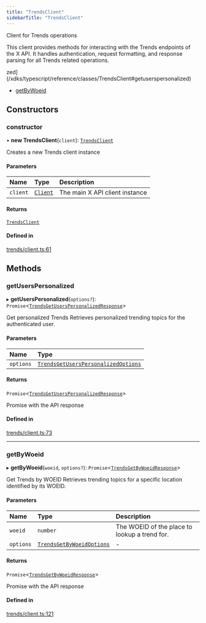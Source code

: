 ```yaml
---
title: "TrendsClient"
sidebarTitle: "TrendsClient"
---
```


Client for Trends operations

This client provides methods for interacting with the Trends endpoints
of the X API. It handles authentication, request formatting, and response
parsing for all Trends related operations.

zed](/xdks/typescript/reference/classes/TrendsClient#getuserspersonalized)
- [getByWoeid](/xdks/typescript/reference/classes/TrendsClient#getbywoeid)

## Constructors

### constructor

• **new TrendsClient**(`client`): [`TrendsClient`](/xdks/typescript/reference/classes/TrendsClient)

Creates a new Trends client instance

#### Parameters

| Name | Type | Description |
| :------ | :------ | :------ |
| `client` | [`Client`](/xdks/typescript/reference/classes/Client) | The main X API client instance |

#### Returns

[`TrendsClient`](/xdks/typescript/reference/classes/TrendsClient)

#### Defined in

[trends/client.ts:61](https://github.com/xdevplatform/xdk/blob/298ca9350d035e40e7c8ee0753c50052819a41e2/xdk/typescript/src/trends/client.ts#L61)

## Methods

### getUsersPersonalized

▸ **getUsersPersonalized**(`options?`): `Promise`\<[`TrendsGetUsersPersonalizedResponse`](/xdks/typescript/reference/interfaces/TrendsGetUsersPersonalizedResponse)\>

Get personalized Trends
Retrieves personalized trending topics for the authenticated user.

#### Parameters

| Name | Type |
| :------ | :------ |
| `options` | [`TrendsGetUsersPersonalizedOptions`](/xdks/typescript/reference/interfaces/TrendsGetUsersPersonalizedOptions) |

#### Returns

`Promise`\<[`TrendsGetUsersPersonalizedResponse`](/xdks/typescript/reference/interfaces/TrendsGetUsersPersonalizedResponse)\>

Promise with the API response

#### Defined in

[trends/client.ts:73](https://github.com/xdevplatform/xdk/blob/298ca9350d035e40e7c8ee0753c50052819a41e2/xdk/typescript/src/trends/client.ts#L73)

___

### getByWoeid

▸ **getByWoeid**(`woeid`, `options?`): `Promise`\<[`TrendsGetByWoeidResponse`](/xdks/typescript/reference/interfaces/TrendsGetByWoeidResponse)\>

Get Trends by WOEID
Retrieves trending topics for a specific location identified by its WOEID.

#### Parameters

| Name | Type | Description |
| :------ | :------ | :------ |
| `woeid` | `number` | The WOEID of the place to lookup a trend for. |
| `options` | [`TrendsGetByWoeidOptions`](/xdks/typescript/reference/interfaces/TrendsGetByWoeidOptions) | - |

#### Returns

`Promise`\<[`TrendsGetByWoeidResponse`](/xdks/typescript/reference/interfaces/TrendsGetByWoeidResponse)\>

Promise with the API response

#### Defined in

[trends/client.ts:121](https://github.com/xdevplatform/xdk/blob/298ca9350d035e40e7c8ee0753c50052819a41e2/xdk/typescript/src/trends/client.ts#L121)
